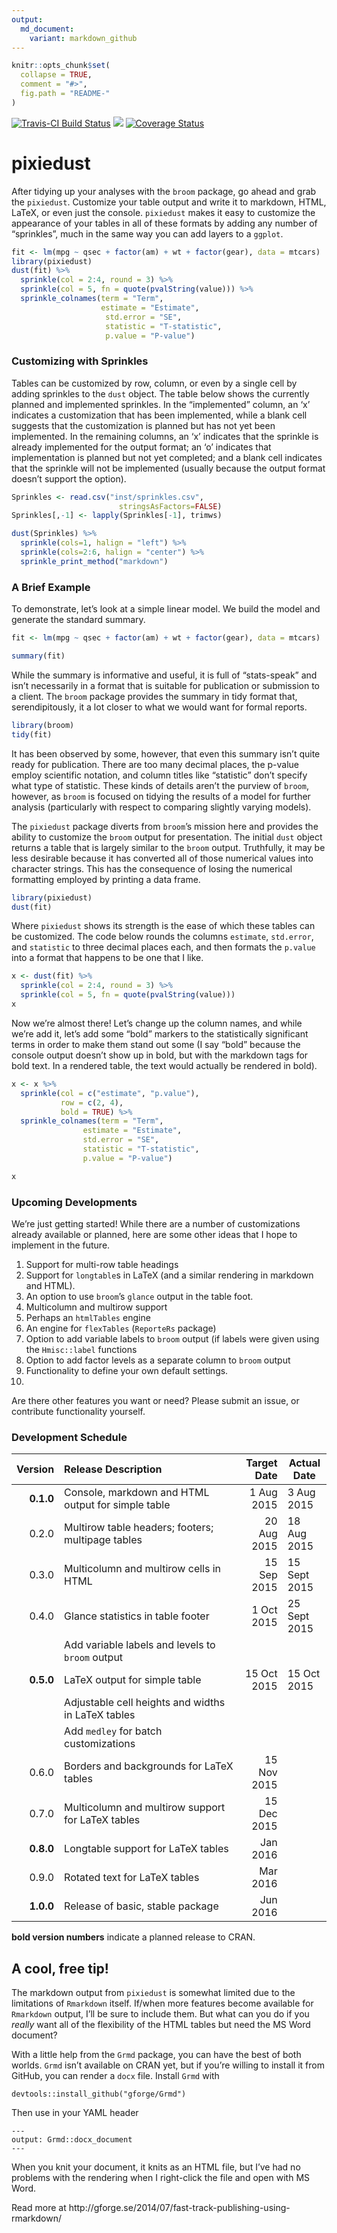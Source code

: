 ```yaml
---
output:
  md_document:
    variant: markdown_github
---
```


<!-- README.md is generated from README.Rmd. Please edit that file -->

```r
knitr::opts_chunk$set(
  collapse = TRUE,
  comment = "#>",
  fig.path = "README-"
)
```

[![Travis-CI Build Status](https://travis-ci.org/nutterb/pixiedust.svg?branch=master)](https://travis-ci.org/nutterb/pixiedust)
![](http://cranlogs.r-pkg.org/badges/grand-total/pixiedust)
[![Coverage Status](https://coveralls.io/repos/nutterb/pixiedust/badge.svg?branch=multirow-headers&service=github)](https://coveralls.io/github/nutterb/pixiedust?branch=multirow-headers)

# pixiedust
After tidying up your analyses with the `broom` package, go ahead and grab the `pixiedust`.  Customize your table output and write it to markdown, HTML, LaTeX, or even just the console.  `pixiedust` makes it easy to customize the appearance of your tables in all of these formats by adding any number of "sprinkles", much in the same way you can add layers to a `ggplot`.

```r
fit <- lm(mpg ~ qsec + factor(am) + wt + factor(gear), data = mtcars)
library(pixiedust)
dust(fit) %>% 
  sprinkle(col = 2:4, round = 3) %>% 
  sprinkle(col = 5, fn = quote(pvalString(value))) %>% 
  sprinkle_colnames(term = "Term", 
                    estimate = "Estimate", 
                     std.error = "SE",
                     statistic = "T-statistic", 
                     p.value = "P-value")
```

### Customizing with Sprinkles

Tables can be customized by row, column, or even by a single cell by adding sprinkles to the `dust` object.  The table below shows the currently planned and implemented sprinkles.  In the "implemented" column, an 'x' indicates a customization that has been implemented, while a blank cell suggests that the customization is planned but has not yet been implemented.  In the remaining columns, an 'x' indicates that the sprinkle is already implemented for the output format; an 'o' indicates that implementation is planned but not yet completed; and a blank cell indicates that the sprinkle will not be implemented (usually because the output format doesn't support the option).

```r
Sprinkles <- read.csv("inst/sprinkles.csv",
                        stringsAsFactors=FALSE)
Sprinkles[,-1] <- lapply(Sprinkles[-1], trimws)

dust(Sprinkles) %>%
  sprinkle(cols=1, halign = "left") %>%
  sprinkle(cols=2:6, halign = "center") %>%
  sprinkle_print_method("markdown")
```

### A Brief Example

To demonstrate, let's look at a simple linear model.  We build the model and generate the standard summary.  

```r
fit <- lm(mpg ~ qsec + factor(am) + wt + factor(gear), data = mtcars)

summary(fit)
```

While the summary is informative and useful, it is full of "stats-speak" and isn't necessarily in a format that is suitable for publication or submission to a client.  The `broom` package provides the summary in tidy format that, serendipitously, it a lot closer to what we would want for formal reports.

```r
library(broom)
tidy(fit)
```

It has been observed by some, however, that even this summary isn't quite ready for publication.  There are too many decimal places, the p-value employ scientific notation, and column titles like "statistic" don't specify what type of statistic.  These kinds of details aren't the purview of `broom`, however, as `broom` is focused on tidying the results of a model for further analysis (particularly with respect to comparing slightly varying models).

The `pixiedust` package diverts from `broom`'s mission here and provides the ability to customize the `broom` output for presentation.  The initial `dust` object returns a table that is largely similar to the `broom` output.  Truthfully, it may be less desirable because it has converted all of those numerical values into character strings.  This has the consequence of losing the numerical formatting employed by printing a data frame.

```r
library(pixiedust)
dust(fit)
```

Where `pixiedust` shows its strength is the ease of which these tables can be customized.  The code below rounds the columns `estimate`, `std.error`, and `statistic` to three decimal places each, and then formats the `p.value` into a format that happens to be one that I like.

```r
x <- dust(fit) %>% 
  sprinkle(col = 2:4, round = 3) %>% 
  sprinkle(col = 5, fn = quote(pvalString(value)))
x
```

Now we're almost there!  Let's change up the column names, and while we're add it, let's add some "bold" markers to the statistically significant terms in order to make them stand out some (I say "bold" because the console output doesn't show up in bold, but with the markdown tags for bold text.  In a rendered table, the text would actually be rendered in bold).

```r
x <- x %>% 
  sprinkle(col = c("estimate", "p.value"), 
           row = c(2, 4), 
           bold = TRUE) %>% 
  sprinkle_colnames(term = "Term", 
                estimate = "Estimate", 
                std.error = "SE",
                statistic = "T-statistic", 
                p.value = "P-value")

x
```

### Upcoming Developments

We're just getting started!  While there are a number of customizations already available or planned, here are some other ideas that I hope to implement in the future.

1. Support for multi-row table headings
2. Support for `longtable`s in LaTeX (and a similar rendering in markdown and HTML).  
3. An option to use `broom`'s `glance` output in the table foot.
4. Multicolumn and multirow support
5. Perhaps an `htmlTables` engine
6. An engine for `flexTables` (`ReporteRs` package)
7. Option to add variable labels to `broom` output (if labels were given using the `Hmisc::label` functions
8. Option to add factor levels as a separate column to `broom` output
9. Functionality to define your own default settings.
10. 

Are there other features you want or need?  Please submit an issue, or contribute functionality yourself.  

### Development Schedule
| Version | Release Description                                | Target Date | Actual Date |
|--------:|:---------------------------------------------------|------------:|-------------|
|**0.1.0**| Console, markdown and HTML output for simple table | 1 Aug 2015  | 3 Aug 2015  |
| 0.2.0   | Multirow table headers; footers; multipage tables  | 20 Aug 2015 | 18 Aug 2015 |
| 0.3.0   | Multicolumn and multirow cells in HTML             | 15 Sep 2015 | 15 Sept 2015 |
| 0.4.0   | Glance statistics in table footer                  | 1 Oct 2015  | 25 Sept 2015 |
|         | Add variable labels and levels to `broom` output   |             | |
|**0.5.0**| LaTeX output for simple table                      | 15 Oct 2015 | 15 Oct 2015 |
|         | Adjustable cell heights and widths in LaTeX tables |             | |
|         | Add `medley` for batch customizations              |             | |
| 0.6.0   | Borders and backgrounds for LaTeX tables           | 15 Nov 2015  | |
| 0.7.0   | Multicolumn and multirow support for LaTeX tables  | 15 Dec 2015  | |
|**0.8.0**| Longtable support for LaTeX tables                 |   Jan 2016  | |
| 0.9.0  | Rotated text for LaTeX tables                       |   Mar 2016  | |
|**1.0.0**| Release of basic, stable package                   |   Jun 2016  | |

**bold version numbers** indicate a planned release to CRAN.

## A cool, free tip!

The markdown output from `pixiedust` is somewhat limited due to the limitations of `Rmarkdown` itself.  If/when more features become available for `Rmarkdown` output, I'll be sure to include them.  But what can you do if you _really_ want all of the flexibility of the HTML tables but need the MS Word document?

With a little help from the `Grmd` package, you can have the best of both worlds.  `Grmd` isn't available on CRAN yet, but if you're willing to install it from GitHub, you can render a `docx` file.  Install `Grmd` with 

`devtools::install_github("gforge/Grmd")`

Then use in your YAML header

```
---
output: Grmd::docx_document
---
```

When you knit your document, it knits as an HTML file, but I've had no problems with the rendering when I right-click the file and open with MS Word.

Read more at http://gforge.se/2014/07/fast-track-publishing-using-rmarkdown/
